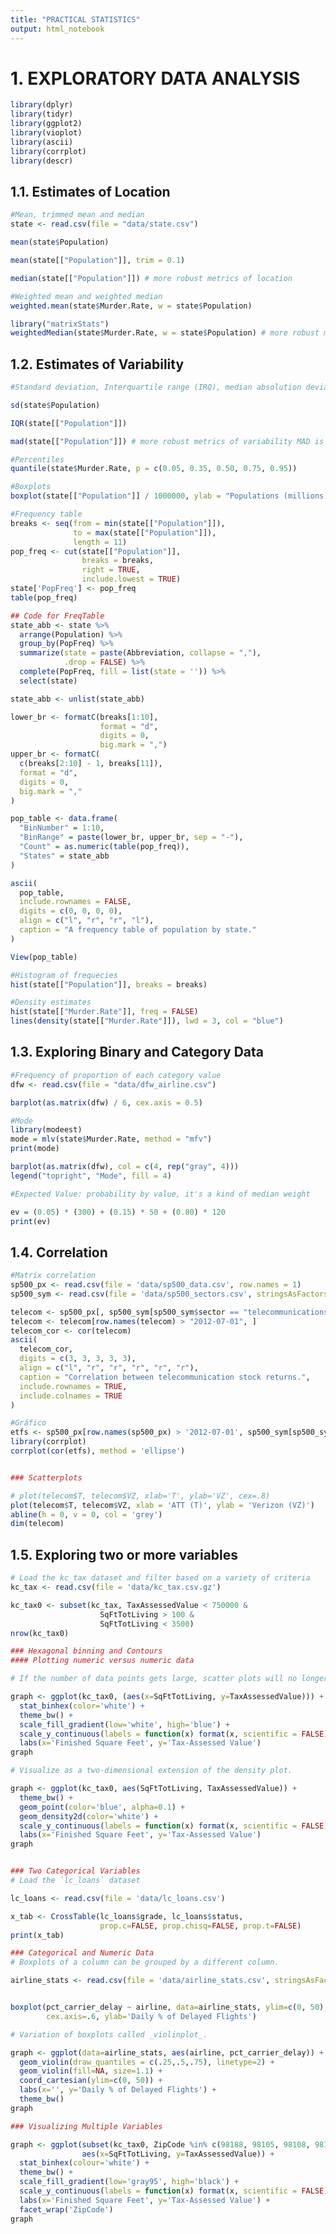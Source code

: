 ```yaml
---
title: "PRACTICAL STATISTICS"
output: html_notebook
---
```


# 1. EXPLORATORY DATA ANALYSIS

```r

library(dplyr)
library(tidyr)
library(ggplot2)
library(vioplot)
library(ascii)
library(corrplot)
library(descr)

```

## 1.1. Estimates of Location

```r

#Mean, trimmed mean and median
state <- read.csv(file = "data/state.csv")

mean(state$Population)

mean(state[["Population"]], trim = 0.1)

median(state[["Population"]]) # more robust metrics of location

#Weighted mean and weighted median
weighted.mean(state$Murder.Rate, w = state$Population)

library("matrixStats")
weightedMedian(state$Murder.Rate, w = state$Population) # more robust metrics of location

```

## 1.2. Estimates of Variability

```r

#Standard deviation, Interquartile range (IRQ), median absolution deviation (MAD)

sd(state$Population)

IQR(state[["Population"]])

mad(state[["Population"]]) # more robust metrics of variability MAD is equal to median(|xi – x|)

#Percentiles
quantile(state$Murder.Rate, p = c(0.05, 0.35, 0.50, 0.75, 0.95))

#Boxplots
boxplot(state[["Population"]] / 1000000, ylab = "Populations (millions)")

#Frequency table
breaks <- seq(from = min(state[["Population"]]),
              to = max(state[["Population"]]),
              length = 11)
pop_freq <- cut(state[["Population"]],
                breaks = breaks,
                right = TRUE,
                include.lowest = TRUE)
state['PopFreq'] <- pop_freq
table(pop_freq)

## Code for FreqTable
state_abb <- state %>%
  arrange(Population) %>%
  group_by(PopFreq) %>%
  summarize(state = paste(Abbreviation, collapse = ","),
            .drop = FALSE) %>%
  complete(PopFreq, fill = list(state = '')) %>%
  select(state)

state_abb <- unlist(state_abb)

lower_br <- formatC(breaks[1:10],
                    format = "d",
                    digits = 0,
                    big.mark = ",")
upper_br <- formatC(
  c(breaks[2:10] - 1, breaks[11]),
  format = "d",
  digits = 0,
  big.mark = ","
)

pop_table <- data.frame(
  "BinNumber" = 1:10,
  "BinRange" = paste(lower_br, upper_br, sep = "-"),
  "Count" = as.numeric(table(pop_freq)),
  "States" = state_abb
)

ascii(
  pop_table,
  include.rownames = FALSE,
  digits = c(0, 0, 0, 0),
  align = c("l", "r", "r", "l"),
  caption = "A frequency table of population by state."
)

View(pop_table)

#Histogram of frequecies
hist(state[["Population"]], breaks = breaks)

#Density estimates
hist(state[["Murder.Rate"]], freq = FALSE)
lines(density(state[["Murder.Rate"]]), lwd = 3, col = "blue")

```

## 1.3. Exploring Binary and Category Data

```r

#Frequency of proportion of each category value
dfw <- read.csv(file = "data/dfw_airline.csv")

barplot(as.matrix(dfw) / 6, cex.axis = 0.5)

#Mode
library(modeest)
mode = mlv(state$Murder.Rate, method = "mfv")
print(mode)

barplot(as.matrix(dfw), col = c(4, rep("gray", 4)))
legend("topright", "Mode", fill = 4)

#Expected Value: probability by value, it's a kind of median weight

ev = (0.05) * (300) + (0.15) * 50 + (0.80) * 120
print(ev)

```

## 1.4. Correlation

```r

#Matrix correlation
sp500_px <- read.csv(file = 'data/sp500_data.csv', row.names = 1)
sp500_sym <- read.csv(file = 'data/sp500_sectors.csv', stringsAsFactors = FALSE)

telecom <- sp500_px[, sp500_sym[sp500_sym$sector == "telecommunications_services", 'symbol']]
telecom <- telecom[row.names(telecom) > "2012-07-01", ]
telecom_cor <- cor(telecom)
ascii(
  telecom_cor,
  digits = c(3, 3, 3, 3, 3),
  align = c("l", "r", "r", "r", "r", "r"),
  caption = "Correlation between telecommunication stock returns.",
  include.rownames = TRUE,
  include.colnames = TRUE
)

#Gráfico
etfs <- sp500_px[row.names(sp500_px) > '2012-07-01', sp500_sym[sp500_sym$sector == 'etf', 'symbol']]
library(corrplot)
corrplot(cor(etfs), method = 'ellipse')


### Scatterplots

# plot(telecom$T, telecom$VZ, xlab='T', ylab='VZ', cex=.8)
plot(telecom$T, telecom$VZ, xlab = 'ATT (T)', ylab = 'Verizon (VZ)')
abline(h = 0, v = 0, col = 'grey')
dim(telecom)

```

## 1.5. Exploring two or more variables

```r

# Load the kc_tax dataset and filter based on a variety of criteria
kc_tax <- read.csv(file = 'data/kc_tax.csv.gz')

kc_tax0 <- subset(kc_tax, TaxAssessedValue < 750000 & 
                    SqFtTotLiving > 100 &
                    SqFtTotLiving < 3500)
nrow(kc_tax0)

### Hexagonal binning and Contours
#### Plotting numeric versus numeric data

# If the number of data points gets large, scatter plots will no longer be meaningful. Here methods that visualize densities are more useful. The `stat_hexbin` method for is one powerful approach.

graph <- ggplot(kc_tax0, (aes(x=SqFtTotLiving, y=TaxAssessedValue))) + 
  stat_binhex(color='white') + 
  theme_bw() + 
  scale_fill_gradient(low='white', high='blue') +
  scale_y_continuous(labels = function(x) format(x, scientific = FALSE)) +
  labs(x='Finished Square Feet', y='Tax-Assessed Value')
graph

# Visualize as a two-dimensional extension of the density plot.

graph <- ggplot(kc_tax0, aes(SqFtTotLiving, TaxAssessedValue)) +
  theme_bw() + 
  geom_point(color='blue', alpha=0.1) + 
  geom_density2d(color='white') + 
  scale_y_continuous(labels = function(x) format(x, scientific = FALSE)) +
  labs(x='Finished Square Feet', y='Tax-Assessed Value')
graph


### Two Categorical Variables
# Load the `lc_loans` dataset

lc_loans <- read.csv(file = 'data/lc_loans.csv')

x_tab <- CrossTable(lc_loans$grade, lc_loans$status, 
                    prop.c=FALSE, prop.chisq=FALSE, prop.t=FALSE)
print(x_tab)

### Categorical and Numeric Data
# Boxplots of a column can be grouped by a different column.

airline_stats <- read.csv(file = 'data/airline_stats.csv', stringsAsFactors = FALSE)


boxplot(pct_carrier_delay ~ airline, data=airline_stats, ylim=c(0, 50), 
        cex.axis=.6, ylab='Daily % of Delayed Flights')

# Variation of boxplots called _violinplot_.

graph <- ggplot(data=airline_stats, aes(airline, pct_carrier_delay)) + 
  geom_violin(draw_quantiles = c(.25,.5,.75), linetype=2) +
  geom_violin(fill=NA, size=1.1) +
  coord_cartesian(ylim=c(0, 50)) +
  labs(x='', y='Daily % of Delayed Flights') +
  theme_bw()
graph

### Visualizing Multiple Variables

graph <- ggplot(subset(kc_tax0, ZipCode %in% c(98188, 98105, 98108, 98126)),
                aes(x=SqFtTotLiving, y=TaxAssessedValue)) + 
  stat_binhex(colour='white') + 
  theme_bw() + 
  scale_fill_gradient(low='gray95', high='black') +
  scale_y_continuous(labels = function(x) format(x, scientific = FALSE)) +
  labs(x='Finished Square Feet', y='Tax-Assessed Value') +
  facet_wrap('ZipCode')
graph


```


